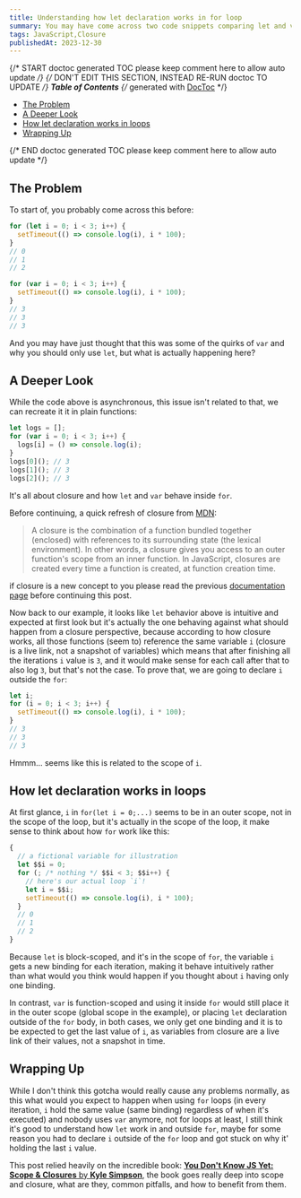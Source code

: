 ```yaml
---
title: Understanding how let declaration works in for loop
summary: You may have come across two code snippets comparing let and var declarations in for loop and the weird behavior of var... but is it really weird?
tags: JavaScript,Closure
publishedAt: 2023-12-30
---
```


{/* START doctoc generated TOC please keep comment here to allow auto update */}
{/* DON'T EDIT THIS SECTION, INSTEAD RE-RUN doctoc TO UPDATE */}
**Table of Contents** {/* generated with [DocToc](https://github.com/thlorenz/doctoc) */}

- [The Problem](#the-problem)
- [A Deeper Look](#a-deeper-look)
- [How let declaration works in loops](#how-let-declaration-works-in-loops)
- [Wrapping Up](#wrapping-up)

{/* END doctoc generated TOC please keep comment here to allow auto update */}

## The Problem

To start of, you probably come across this before:

```js
for (let i = 0; i < 3; i++) {
  setTimeout(() => console.log(i), i * 100);
}
// 0
// 1
// 2
```

```js
for (var i = 0; i < 3; i++) {
  setTimeout(() => console.log(i), i * 100);
}
// 3
// 3
// 3
```

And you may have just thought that this was some of the quirks of `var` and why you should only use `let`, but what is actually happening here?

## A Deeper Look

While the code above is asynchronous, this issue isn't related to that, we can recreate it it in plain functions:

```js
let logs = [];
for (var i = 0; i < 3; i++) {
  logs[i] = () => console.log(i);
}
logs[0](); // 3
logs[1](); // 3
logs[2](); // 3
```

It's all about closure and how `let` and `var` behave inside `for`.

Before continuing, a quick refresh of closure from [MDN](https://developer.mozilla.org/en-US/docs/Web/JavaScript/Closures):

> A closure is the combination of a function bundled together (enclosed) with references to its surrounding state (the lexical environment). In other words, a closure gives you access to an outer function's scope from an inner function. In JavaScript, closures are created every time a function is created, at function creation time.

if closure is a new concept to you please read the previous [documentation page](https://developer.mozilla.org/en-US/docs/Web/JavaScript/Closures) before continuing this post.

Now back to our example, it looks like `let` behavior above is intuitive and expected at first look but it's actually the one behaving against what should happen from a closure perspective, because according to how closure works, all those functions (seem to) reference the same variable `i` (closure is a live link, not a snapshot of variables) which means that after finishing all the iterations `i` value is `3`, and it would make sense for each call after that to also log `3`, but that's not the case. To prove that, we are going to declare `i` outside the `for`:

```js
let i;
for (i = 0; i < 3; i++) {
  setTimeout(() => console.log(i), i * 100);
}
// 3
// 3
// 3
```

Hmmm... seems like this is related to the scope of `i`.

## How let declaration works in loops

At first glance, `i` in `for(let i = 0;...)` seems to be in an outer scope, not in the scope of the loop, but it's actually in the scope of the loop, it make sense to think about how `for` work like this:

```js
{
  // a fictional variable for illustration
  let $$i = 0;
  for (; /* nothing */ $$i < 3; $$i++) {
    // here's our actual loop `i`!
    let i = $$i;
    setTimeout(() => console.log(i), i * 100);
  }
  // 0
  // 1
  // 2
}
```

Because `let` is block-scoped, and it's in the scope of `for`, the variable `i` gets a new binding for each iteration, making it behave intuitively rather than what would you think would happen if you thought about `i` having only one binding.

In contrast, `var` is function-scoped and using it inside `for` would still place it in the outer scope (global scope in the example), or placing `let` declaration outside of the `for` body, in both cases, we only get one binding and it is to be expected to get the last value of `i`, as variables from closure are a live link of their values, not a snapshot in time.

## Wrapping Up

While I don't think this gotcha would really cause any problems normally, as this what would you expect to happen when using `for` loops (in every iteration, `i` hold the same value (same binding) regardless of when it's executed) and nobody uses `var` anymore, not for loops at least, I still think it's good to understand how `let` work in and outside `for`, maybe for some reason you had to declare `i` outside of the `for` loop and got stuck on why it' holding the last `i` value.

This post relied heavily on the incredible book: [**You Don't Know JS Yet: Scope & Closures** by **Kyle Simpson**](https://www.goodreads.com/book/show/52764087-you-don-t-know-js-yet), the book goes really deep into scope and closure, what are they, common pitfalls, and how to benefit from them.
